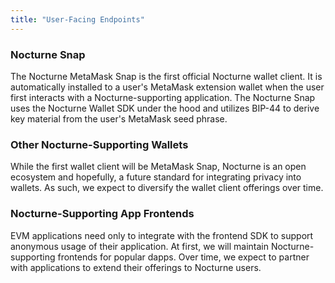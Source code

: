 ```yaml
---
title: "User-Facing Endpoints"
---
```


### **Nocturne Snap**

The Nocturne MetaMask Snap is the first official Nocturne wallet client. It is automatically installed to a user's MetaMask extension wallet when the user first interacts with a Nocturne-supporting application. The Nocturne Snap uses the Nocturne Wallet SDK under the hood and utilizes BIP-44 to derive key material from the user's MetaMask seed phrase.

### Other Nocturne-Supporting Wallets

While the first wallet client will be MetaMask Snap, Nocturne is an open ecosystem and hopefully, a future standard for integrating privacy into wallets. As such, we expect to diversify the wallet client offerings over time.

### Nocturne-Supporting App Frontends

EVM applications need only to integrate with the frontend SDK to support anonymous usage of their application. At first, we will maintain Nocturne-supporting frontends for popular dapps. Over time, we expect to partner with applications to extend their offerings to Nocturne users.